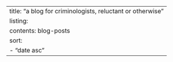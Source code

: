 ---
title: "a blog for criminologists, reluctant or otherwise"
listing:
  contents: blog-posts
  sort:
    - "date asc"  
---